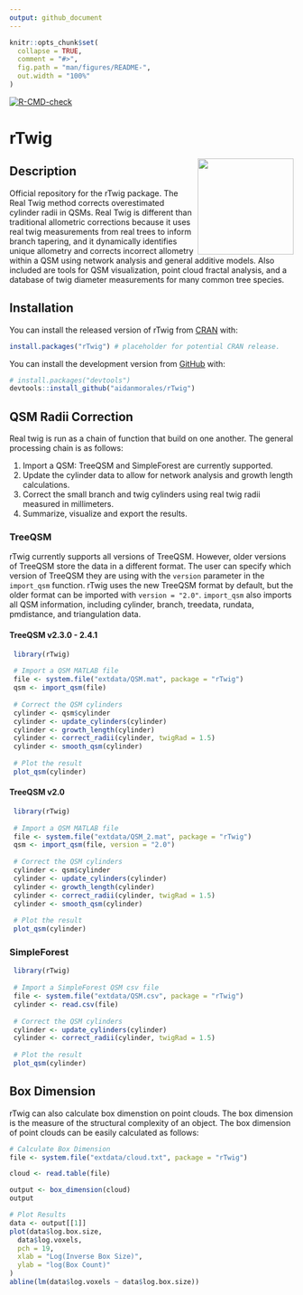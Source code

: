 ```yaml
---
output: github_document
---
```


<!-- README.md is generated from README.Rmd. Please edit that file -->

```r
knitr::opts_chunk$set(
  collapse = TRUE,
  comment = "#>",
  fig.path = "man/figures/README-",
  out.width = "100%"
)
```

<!-- badges: start -->

[![R-CMD-check](https://github.com/aidanmorales/rTwig/actions/workflows/R-CMD-check.yaml/badge.svg)](https://github.com/aidanmorales/rTwig/actions/workflows/R-CMD-check.yaml)

<!-- badges: end -->

# rTwig

<img src="man/figures/README/rTwig.png" align="right" width="170"/>

## Description

Official repository for the rTwig package. The Real Twig method corrects overestimated cylinder radii in QSMs. Real Twig is different than traditional allometric corrections because it uses real twig measurements from real trees to inform branch tapering, and it dynamically identifies unique allometry and corrects incorrect allometry within a QSM using network analysis and general additive models. Also included are tools for QSM visualization, point cloud fractal analysis, and a database of twig diameter measurements for many common tree species.

## Installation

You can install the released version of rTwig from [CRAN](https://CRAN.R-project.org) with:

``` r
install.packages("rTwig") # placeholder for potential CRAN release. 
```

You can install the development version from [GitHub](https://github.com/) with:

``` r
# install.packages("devtools")
devtools::install_github("aidanmorales/rTwig")
```

## QSM Radii Correction

Real twig is run as a chain of function that build on one another. The general processing chain is as follows:

1.  Import a QSM: TreeQSM and SimpleForest are currently supported.
2.  Update the cylinder data to allow for network analysis and growth length calculations.
3.  Correct the small branch and twig cylinders using real twig radii measured in millimeters.
4.  Summarize, visualize and export the results.

### TreeQSM

rTwig currently supports all versions of TreeQSM. However, older versions of TreeQSM store the data in a different format. The user can specify which version of TreeQSM they are using with the `version` parameter in the `import_qsm` function. rTwig uses the new TreeQSM format by default, but the older format can be imported with `version = "2.0"`. `import_qsm` also imports all QSM information, including cylinder, branch, treedata, rundata, pmdistance, and triangulation data.

#### TreeQSM v2.3.0 - 2.4.1

``` r
 library(rTwig)
 
 # Import a QSM MATLAB file
 file <- system.file("extdata/QSM.mat", package = "rTwig")
 qsm <- import_qsm(file)
 
 # Correct the QSM cylinders
 cylinder <- qsm$cylinder
 cylinder <- update_cylinders(cylinder)
 cylinder <- growth_length(cylinder)
 cylinder <- correct_radii(cylinder, twigRad = 1.5)
 cylinder <- smooth_qsm(cylinder)
 
 # Plot the result
 plot_qsm(cylinder)
```

#### TreeQSM v2.0

``` r
 library(rTwig)
 
 # Import a QSM MATLAB file
 file <- system.file("extdata/QSM_2.mat", package = "rTwig")
 qsm <- import_qsm(file, version = "2.0")
 
 # Correct the QSM cylinders
 cylinder <- qsm$cylinder
 cylinder <- update_cylinders(cylinder)
 cylinder <- growth_length(cylinder)
 cylinder <- correct_radii(cylinder, twigRad = 1.5)
 cylinder <- smooth_qsm(cylinder)
 
 # Plot the result
 plot_qsm(cylinder)
```

### SimpleForest

``` r
 library(rTwig)
 
 # Import a SimpleForest QSM csv file
 file <- system.file("extdata/QSM.csv", package = "rTwig")
 cylinder <- read.csv(file)
 
 # Correct the QSM cylinders
 cylinder <- update_cylinders(cylinder)
 cylinder <- correct_radii(cylinder, twigRad = 1.5)
 
 # Plot the result
 plot_qsm(cylinder)
```

## Box Dimension

rTwig can also calculate box dimenstion on point clouds. The box dimension is the measure of the structural complexity of an object. The box dimension of point clouds can be easily calculated as follows:

``` r
# Calculate Box Dimension
file <- system.file("extdata/cloud.txt", package = "rTwig")

cloud <- read.table(file)

output <- box_dimension(cloud)
output

# Plot Results
data <- output[[1]]
plot(data$log.box.size,
  data$log.voxels,
  pch = 19,
  xlab = "Log(Inverse Box Size)",
  ylab = "log(Box Count)"
)
abline(lm(data$log.voxels ~ data$log.box.size))
```
